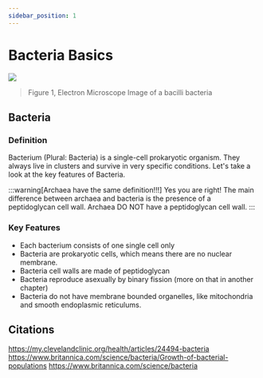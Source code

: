 ```yaml
---
sidebar_position: 1
---
```

# Bacteria Basics
![](./img/bacteria-real.png)
> Figure 1, Electron Microscope Image of a bacilli bacteria
## Bacteria
### Definition
Bacterium (Plural: Bacteria) is a single-cell prokaryotic organism. They always live in clusters and survive in very specific conditions. Let's take a look at the key features of Bacteria.

:::warning[Archaea have the same definition!!!]
Yes you are right! The main difference between archaea and bacteria is the presence of a peptidoglycan cell wall. Archaea DO NOT have a peptidoglycan cell wall. 
:::
### Key Features
- Each bacterium consists of one single cell only
- Bacteria are prokaryotic cells, which means there are no nuclear membrane. 
- Bacteria cell walls are made of peptidoglycan
- Bacteria reproduce asexually by binary fission (more on that in another chapter)
- Bacteria do not have membrane bounded organelles, like mitochondria and smooth endoplasmic reticulums.


## Citations
https://my.clevelandclinic.org/health/articles/24494-bacteria
https://www.britannica.com/science/bacteria/Growth-of-bacterial-populations
https://www.britannica.com/science/bacteria
